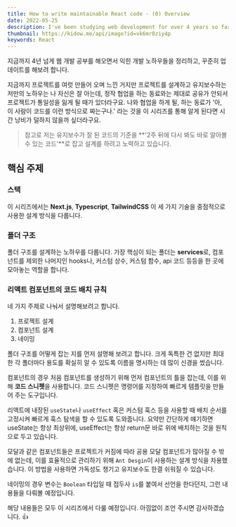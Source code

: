```yaml
---
title: How to write maintainable React code - (0) Overview
date: 2022-05-25
description: I've been studying web development for over 4 years so far, and I'm going to organize the development know-how I've learned and try to update it steadily.
thumbnail: https://kidow.me/api/image?id=vk6mr8ziy4p
keywords: React
---
```



<Frontmatter />
<BackTop />

지금까지 4년 넘게 웹 개발 공부를 해오면서 익힌 개발 노하우들을 정리하고, 꾸준히 업데이트를 해보려 합니다.

지금까지 프로젝트를 여럿 만들어 오며 느낀 거지만 프로젝트를 설계하고 유지보수하는 저만의 노하우는 나 자신은 잘 아는데, 정작 협업을 하는 동료와는 제대로 공유가 안되서 프로젝트가 통일성을 잃게 될 때가 있더라구요. 나와 협업을 하게 될, 하는 동료가 '아, 이 사람이 코드를 이런 방식으로 짜는구나.' 라는 것을 이 시리즈를 통해 알게 된다면 시간 낭비가 덜하지 않을까 싶더라구요.

> 참고로 저는 유지보수가 잘 된 코드의 기준을 **'2주 뒤에 다시 봐도 바로 알아볼 수 있는 코드'**로 잡고 설계를 하려고 노력하고 있습니다.

## 핵심 주제

### 스택

이 시리즈에서는 **Next.js**, **Typescript**, **TailwindCSS** 이 세 가지 기술을 중점적으로 사용한 설계 방식을 다룹니다.

### 폴더 구조

폴더 구조를 설계하는 노하우를 다룹니다. 가장 핵심이 되는 폴더는 **services**로, 컴포넌트를 제외한 나머지인 hooks나, 커스텀 상수, 커스텀 함수, api 코드 등등을 한 곳에 모아놓는 역할을 합니다.

### 리액트 컴포넌트의 코드 배치 규칙

네 가지 주제로 나눠서 설명해보려고 합니다.

1. 프로젝트 설계
2. 컴포넌트 설계
3. 네이밍

폴더 구조를 어떻게 잡는 지를 먼저 설명해 보려고 합니다. 크게 독특한 건 없지만 최대한 각 폴더마다 용도를 확실히 알 수 있도록 이름을 명시하는 데 많이 신경을 썼습니다.

컴포넌트의 경우 처음 컴포넌트를 생성하기 위해 먼저 컴포넌트의 틀을 잡는데, 이를 위해 **코드 스니펫**을 사용합니다. 코드 스니펫은 명령어를 지정하여 빠르게 템플릿을 만들어 주는 도구입니다.

리액트에 내장된 `useState`나 `useEffect` 혹은 커스텀 훅스 등을 사용할 때 배치 순서를 고정시켜 빠르게 훅스 탐색을 할 수 있도록 도와줍니다. 요약만 간단하게 얘기하면 useState는 항상 최상위에, useEffect는 항상 return문 바로 위에 배치하는 것을 원칙으로 두고 있습니다.

모달과 같은 컴포넌트들은 프로젝트가 커짐에 따라 공용 모달 컴포넌트가 많아질 수 밖에 없는데, 이를 효율적으로 관리하기 위해 `Ant Desgin`이 사용하는 설계 방식을 차용했습니다. 이 방법을 사용하면 가독성도 챙기고 유지보수도 한결 쉬워질 수 있습니다.

네이밍의 경우 변수는 `Boolean` 타입일 때 접두사 `is`를 붙여서 선언을 한다던지, 그런 내용들을 다뤄볼 예정입니다.

해당 내용들은 모두 이 시리즈에서 다룰 예정입니다. 아낌없이 조언 주시면 감사하겠습니다. 👍

<ShareButtons />
<Comment />
